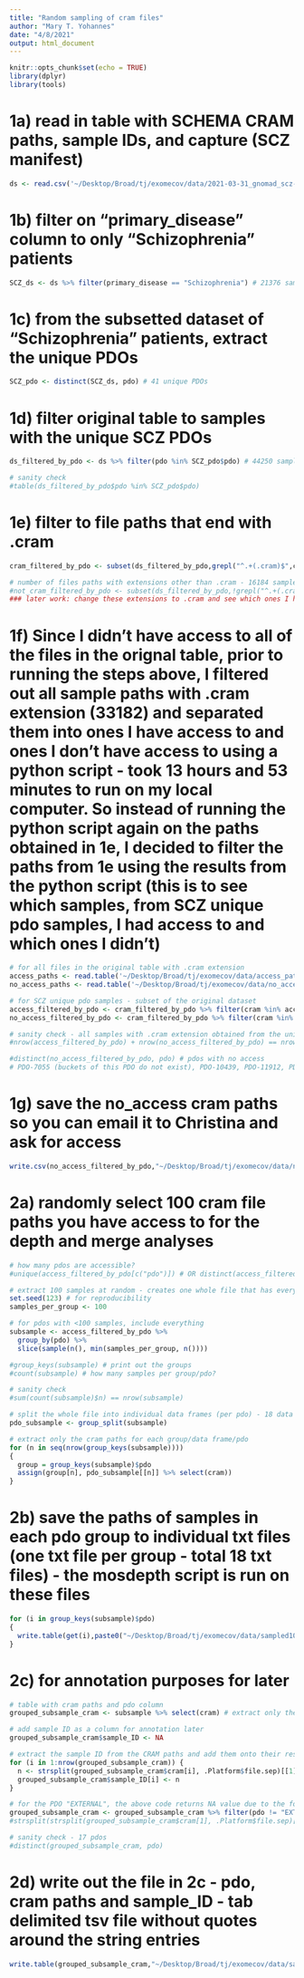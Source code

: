 ```yaml
---
title: "Random sampling of cram files"
author: "Mary T. Yohannes"
date: "4/8/2021"
output: html_document
---
```


```r
knitr::opts_chunk$set(echo = TRUE)
library(dplyr)
library(tools)
```

# 1a) read in table with SCHEMA CRAM paths, sample IDs, and capture (SCZ manifest)
```r
ds <- read.csv('~/Desktop/Broad/tj/exomecov/data/2021-03-31_gnomad_scz-exome-manifest.txt', sep = "\t", header=T)
```

# 1b) filter on "primary_disease" column to only "Schizophrenia" patients 
```r
SCZ_ds <- ds %>% filter(primary_disease == "Schizophrenia") # 21376 samples 
```

# 1c) from the subsetted dataset of "Schizophrenia" patients, extract the unique PDOs 
```r
SCZ_pdo <- distinct(SCZ_ds, pdo) # 41 unique PDOs 
```

# 1d) filter original table to samples with the unique SCZ PDOs 
```r
ds_filtered_by_pdo <- ds %>% filter(pdo %in% SCZ_pdo$pdo) # 44250 samples 

# sanity check 
#table(ds_filtered_by_pdo$pdo %in% SCZ_pdo$pdo)
```

# 1e) filter to file paths that end with .cram 
```r
cram_filtered_by_pdo <- subset(ds_filtered_by_pdo,grepl("^.+(.cram)$",cram)) # 28066 samples with .cram path extension 

# number of files paths with extensions other than .cram - 16184 samples in total 
#not_cram_filtered_by_pdo <- subset(ds_filtered_by_pdo,!grepl("^.+(.cram)$",cram)) # 16184 samples in total 
### later work: change these extensions to .cram and see which ones I have access to and can run the analysis on  
```

# 1f) Since I didn't have access to all of the files in the orignal table, prior to running the steps above, I filtered out all sample paths with .cram extension (33182) and separated them into ones I have access to and ones I don't have access to using a python script - took 13 hours and 53 minutes to run on my local computer. So instead of running the python script again on the paths obtained in 1e, I decided to filter the paths from 1e using the results from the python script (this is to see which samples, from SCZ unique pdo samples, I had access to and which ones I didn't)
```r
# for all files in the original table with .cram extension 
access_paths <- read.table('~/Desktop/Broad/tj/exomecov/data/access_paths.txt') # I have access to 26825 sample paths  
no_access_paths <- read.table('~/Desktop/Broad/tj/exomecov/data/no_access_paths.txt') # 6357 sample paths with no access 

# for SCZ unique pdo samples - subset of the original dataset 
access_filtered_by_pdo <- cram_filtered_by_pdo %>% filter(cram %in% access_paths$V1) # 21745 samples with access 
no_access_filtered_by_pdo <- cram_filtered_by_pdo %>% filter(cram %in% no_access_paths$V1) # 6321 samples with no access 

# sanity check - all samples with .cram extension obtained from the unique SCZ pdos were included in the cram_paths.txt file (the access python script was run on this file) 
#nrow(access_filtered_by_pdo) + nrow(no_access_filtered_by_pdo) == nrow(cram_filtered_by_pdo)

#distinct(no_access_filtered_by_pdo, pdo) # pdos with no access 
# PDO-7055 (buckets of this PDO do not exist), PDO-10439, PDO-11912, PDO-8917, PDO-14779, PDO-17976, PDO-10544, PDO-9490, PDO-9436		
```

# 1g) save the no_access cram paths so you can email it to Christina and ask for access 
```r
write.csv(no_access_filtered_by_pdo,"~/Desktop/Broad/tj/exomecov/data/no_access_SCZ_pdo.csv", row.names = FALSE)
```

# 2a) randomly select 100 cram file paths you have access to for the depth and merge analyses 
```r
# how many pdos are accessible? 
#unique(access_filtered_by_pdo[c("pdo")]) # OR distinct(access_filtered_by_pdo, pdo) # 18 pdos 

# extract 100 samples at random - creates one whole file that has everything 
set.seed(123) # for reproducibility
samples_per_group <- 100 

# for pdos with <100 samples, include everything 
subsample <- access_filtered_by_pdo %>%
  group_by(pdo) %>%
  slice(sample(n(), min(samples_per_group, n()))) 

#group_keys(subsample) # print out the groups
#count(subsample) # how many samples per group/pdo? 

# sanity check 
#sum(count(subsample)$n) == nrow(subsample)

# split the whole file into individual data frames (per pdo) - 18 data frames in total 
pdo_subsample <- group_split(subsample)

# extract only the cram paths for each group/data frame/pdo 
for (n in seq(nrow(group_keys(subsample))))
{
  group = group_keys(subsample)$pdo
  assign(group[n], pdo_subsample[[n]] %>% select(cram))
}
```

# 2b) save the paths of samples in each pdo group to individual txt files (one txt file per group - total 18 txt files) - the mosdepth script is run on these files 
```r
for (i in group_keys(subsample)$pdo)
{
  write.table(get(i),paste0("~/Desktop/Broad/tj/exomecov/data/sampled100_per_pdo/sampled100_", i, ".txt"), row.names=FALSE, col.names=FALSE)
}
```

# 2c) for annotation purposes for later 
```r
# table with cram paths and pdo column  
grouped_subsample_cram <- subsample %>% select(cram) # extract only the cram file paths and pdo group membership 

# add sample ID as a column for annotation later 
grouped_subsample_cram$sample_ID <- NA 

# extract the sample ID from the CRAM paths and add them onto their respective rows under sample_ID column 
for (i in 1:nrow(grouped_subsample_cram)) {
  n <- strsplit(grouped_subsample_cram$cram[i], .Platform$file.sep)[[1]][7]
  grouped_subsample_cram$sample_ID[i] <- n
}

# for the PDO "EXTERNAL", the above code returns NA value due to the formatting of the path so there are no sample IDs assigned for those samples in the produced table. For now, we will remove it - work on that later 
grouped_subsample_cram <- grouped_subsample_cram %>% filter(pdo != "EXTERNAL")
#strsplit(strsplit(grouped_subsample_cram$cram[1], .Platform$file.sep)[[1]][6], '\\.')[[1]][2] # trial code: getting the sample IDs for pdo - "EXTERNAL"

# sanity check - 17 pdos 
#distinct(grouped_subsample_cram, pdo)
```

# 2d) write out the file in 2c - pdo, cram paths and sample_ID - tab delimited tsv file without quotes around the string entries 
```r
write.table(grouped_subsample_cram,"~/Desktop/Broad/tj/exomecov/data/sampled100_per_pdo/pdo17_crampath_sampleID.tsv",sep="\t",row.names=FALSE, quote=FALSE)
```